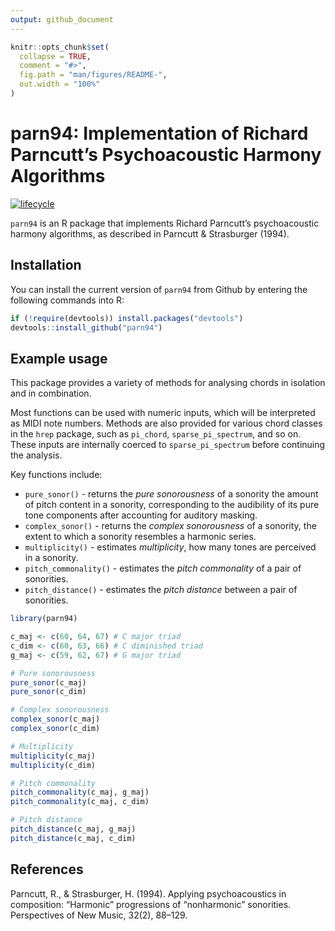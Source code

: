 ```yaml
---
output: github_document
---
```


<!-- README.md is generated from README.Rmd. Please edit that file -->

```r
knitr::opts_chunk$set(
  collapse = TRUE,
  comment = "#>",
  fig.path = "man/figures/README-",
  out.width = "100%"
)
```

# parn94: Implementation of Richard Parncutt's Psychoacoustic Harmony Algorithms

[![lifecycle](https://img.shields.io/badge/lifecycle-experimental-orange.svg)](https://www.tidyverse.org/lifecycle/#experimental)

`parn94` is an R package that implements Richard Parncutt's 
psychoacoustic harmony algorithms,
as described in Parncutt & Strasburger (1994).

## Installation

You can install the current version of `parn94` from Github
by entering the following commands into R:

``` r
if (!require(devtools)) install.packages("devtools")
devtools::install_github("parn94")
```

## Example usage

This package provides a variety of methods for analysing chords
in isolation and in combination.

Most functions can be used with numeric inputs, 
which will be interpreted as MIDI note numbers.
Methods are also provided for various chord classes in the 
`hrep` package, such as `pi_chord`, `sparse_pi_spectrum`, and so on.
These inputs are internally coerced to `sparse_pi_spectrum`
before continuing the analysis.

Key functions include:

- `pure_sonor()` - returns the *pure sonorousness* of a sonority the amount of pitch content in a sonority,
corresponding to the audibility of its pure tone components
after accounting for auditory masking.
- `complex_sonor()` - returns the *complex sonorousness* of a sonority,
the extent to which a sonority resembles a harmonic series.
- `multiplicity()` - estimates *multiplicity*,
how many tones are perceived in a sonority.
- `pitch_commonality()` - estimates the *pitch commonality* 
of a pair of sonorities.
- `pitch_distance()` - estimates the *pitch distance*
between a pair of sonorities.

```r
library(parn94)

c_maj <- c(60, 64, 67) # C major triad
c_dim <- c(60, 63, 66) # C diminished triad
g_maj <- c(59, 62, 67) # G major triad

# Pure sonorousness
pure_sonor(c_maj)
pure_sonor(c_dim)

# Complex sonorousness
complex_sonor(c_maj)
complex_sonor(c_dim)

# Multiplicity
multiplicity(c_maj)
multiplicity(c_dim)

# Pitch commonality
pitch_commonality(c_maj, g_maj)
pitch_commonality(c_maj, c_dim)

# Pitch distance
pitch_distance(c_maj, g_maj)
pitch_distance(c_maj, c_dim)
```

## References

Parncutt, R., & Strasburger, H. (1994). Applying psychoacoustics in composition: “Harmonic” progressions of “nonharmonic” sonorities. Perspectives of New Music, 32(2), 88–129.
